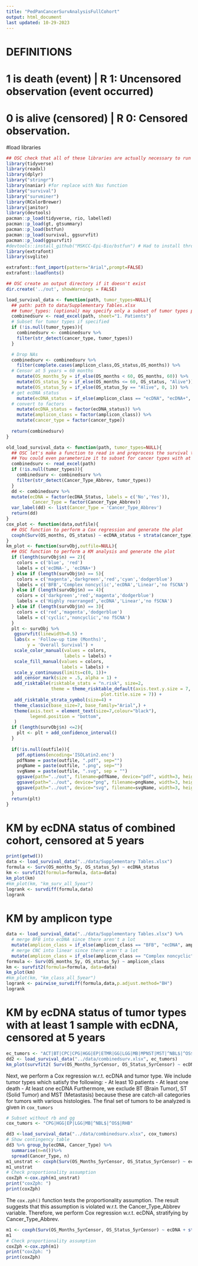 ```yaml
---
title: "PedPanCancerSurvAnalysisFullCohort"
output: html_document
last updated: 10-29-2023
---
```

# DEFINITIONS
# 1 is death (event)     | R 1: Uncensored observation (event occurred)
# 0 is alive  (censored) | R 0: Censored observation.

#load libraries
```r
## OSC check that all of these libraries are actually necessary to run this code. 
library(tidyverse)
library(readxl)
library(dplyr)
library("stringr")
library(naniar) #for replace with Nas function
library("survival")
library("survminer")
library(RColorBrewer)
library(janitor)
library(devtools)
pacman::p_load(tidyverse, rio, labelled)
pacman::p_load(gt, gtsummary)
pacman::p_load(bstfun)
pacman::p_load(survival, ggsurvfit)
pacman::p_load(ggsurvfit)
#devtools::install_github("MSKCC-Epi-Bio/bstfun") # Had to install through devtools to get the bstfun package
library(extrafont)
library(svglite)

extrafont::font_import(pattern="Arial",prompt=FALSE)
extrafont::loadfonts()
```
```r
## OSC create an output directory if it doesn't exist
dir.create('../out', showWarnings = FALSE)

load_survival_data <- function(path, tumor_types=NULL){
  ## path: path to data/Supplementary Tables.xlsx
  ## tumor_types: (optional) may specify only a subset of tumor types present in the dataset.
  combinedsurv <- read_excel(path, sheet="1. Patients")
  # Subset for tumor types if specified
  if (!is.null(tumor_types)){
    combinedsurv <- combinedsurv %>%
    filter(str_detect(cancer_type, tumor_types))
  }

  # Drop NAs
  combinedsurv <- combinedsurv %>%
    filter(complete.cases(amplicon_class,OS_status,OS_months)) %>%
  # Censor at 5 years = 60 months
    mutate(OS_months_5y = if_else(OS_months < 60, OS_months, 60)) %>%
    mutate(OS_status_5y = if_else(OS_months <= 60, OS_status, "Alive")) %>%
    mutate(OS_status_5y = if_else(OS_status_5y == "Alive", 0, 1)) %>%
  # get ecDNA status
    mutate(ecDNA_status = if_else(amplicon_class == "ecDNA", "ecDNA+", "ecDNA-")) %>%
  # convert to factors
    mutate(ecDNA_status = factor(ecDNA_status)) %>%
    mutate(amplicon_class = factor(amplicon_class)) %>%
    mutate(cancer_type = factor(cancer_type))
    
  return(combinedsurv)
}

old_load_survival_data <- function(path, tumor_types=NULL){
  ## OSC let's make a function to read in and preprocess the survival table.
  ## You could even parameterize it to subset for cancer types with at least 1 ecDNA+ sample, below.
  combinedsurv <- read_excel(path)
  if (!is.null(tumor_types)){
    combinedsurv <- combinedsurv %>%
    filter(str_detect(Cancer_Type_Abbrev, tumor_types))
  }
  dd <- combinedsurv %>% 
  mutate(ecDNA = factor(ecDNA_Status, labels = c('No','Yes')),
          Cancer_Type = factor(Cancer_Type_Abbrev))
  var_label(dd) <- list(Cancer_Type = 'Cancer_Type_Abbrev')
  return(dd)
}
cox_plot <- function(data,outfile){
  ## OSC function to perform a Cox regression and generate the plot
  coxph(Surv(OS_months, OS_status) ~ ecDNA_status + strata(cancer_type), data = data)
}
km_plot <- function(survObj,outfile=NULL){
  ## OSC function to perform a KM analysis and generate the plot
  if (length(survObj$n) == 2){
    colors = c('blue', 'red')
    labels = c('ecDNA-', 'ecDNA+')
  } else if (length(survObj$n) == 5){
    colors = c('magenta','darkgreen','red','cyan','dodgerblue')
    labels = c('BFB','Complex noncyclic','ecDNA','Linear','no fSCNA')
  } else if (length(survObj$n) == 4){
    colors = c('darkgreen','red','magenta','dodgerblue')
    labels = c('Highly rearranged','ecDNA','Linear','no fSCNA')
  } else if (length(survObj$n) == 3){
    colors = c('red','magenta','dodgerblue')
    labels = c('cyclic','noncyclic','no fSCNA')
  }
  plt <- survObj %>% 
   ggsurvfit(linewidth=0.5) +
   labs(x = 'Follow-up time (Months)',
        y = 'Overall Survival') +
   scale_color_manual(values = colors,
                      labels = labels) +
   scale_fill_manual(values = colors,
                     labels = labels) +
   scale_y_continuous(limits=c(0, 1))+
   add_censor_mark(size = .5, alpha = 1) +
   add_risktable(risktable_stats = "n.risk", size=2,
                 theme = theme_risktable_default(axis.text.y.size = 7,
                                    plot.title.size = 7)) +
   add_risktable_strata_symbol(size=4) + 
   theme_classic(base_size=7, base_family="Arial",) +
   theme(axis.text = element_text(size=7,colour="black"),
         legend.position = "bottom",
   )
  if (length(survObj$n) <=2){
    plt <- plt + add_confidence_interval()
  }
  
  if(!is.null(outfile)){
    pdf.options(encoding='ISOLatin2.enc')
    pdfName = paste(outfile, ".pdf", sep="")
    pngName = paste(outfile, ".png", sep="")
    svgName = paste(outfile, ".svg", sep = "")
    ggsave(path="../out", filename=pdfName, device="pdf", width=3, height=3.5, units='in')
    ggsave(path="../out", device="png", filename=pngName, width=3, height=3.5, units='in')
    ggsave(path="../out", device="svg", filename=svgName, width=3, height=3.5, units='in')
  }
  return(plt)
}
```
# KM by ecDNA status of combined cohort, censored at 5 years
```r
print(getwd())
data <- load_survival_data("../data/Supplementary Tables.xlsx")
formula <- Surv(OS_months_5y, OS_status_5y) ~ ecDNA_status
km <- survfit2(formula=formula, data=data)
km_plot(km)
#km_plot(km, "km_surv_all_5year")
logrank <- survdiff(formula,data)
logrank
```
# KM by amplicon type
```r
data <- load_survival_data("../data/Supplementary Tables.xlsx") %>%
  # merge BFB into ecDNA since there aren't a lot
  mutate(amplicon_class = if_else(amplicon_class == "BFB", "ecDNA", amplicon_class))  %>% 
  # merge CNC into linear since there aren't a lot
  mutate(amplicon_class = if_else(amplicon_class == "Complex noncyclic", "Linear", amplicon_class))  %>% 
formula <- Surv(OS_months_5y, OS_status_5y) ~ amplicon_class
km <- survfit2(formula=formula, data=data)
km_plot(km)
#km_plot(km, "km_class_all_5year")
logrank <- pairwise_survdiff(formula,data,p.adjust.method="BH")
logrank
```

# KM by ecDNA status of tumor types with at least 1 sample with ecDNA, censored at 5 years
```r
ec_tumors <- "ACT|BT|CPC|CPG|HGG|EP|ETMR|GG|LGG|MB|MPNST|MST|^NBL$|^OS$|PB|RB|RHB|ST"
dd2 <- load_survival_data("../data/combinedsurv.xlsx", ec_tumors)
km_plot(survfit2( Surv(OS_Months_5yrCensor, OS_Status_5yrCensor) ~ ecDNA_Status, data = dd2 ), "km_surv_subset_5year")
```

Next, we perform a Cox regression w.r.t. ecDNA and tumor type. 
We include tumor types which satisfy the following:
- At least 10 patients
- At least one death
- At least one ecDNA
Furthermore, we exclude BT (Brain Tumor), ST (Solid Tumor) and MST (Metastasis) because these are catch-all
categories for tumors with various histologies. The final set of tumors to be analyzed is given in `cox_tumors`
```R
# Subset without rb and gg
cox_tumors <- "CPG|HGG|EP|LGG|MB|^NBL$|^OS$|RHB"

dd3 <-load_survival_data("../data/combinedsurv.xlsx", cox_tumors)
# Show contingency table
dd3 %>% group_by(ecDNA, Cancer_Type) %>%
  summarise(n=n())%>%
  spread(Cancer_Type, n)
m1_unstrat <- coxph(Surv(OS_Months_5yrCensor, OS_Status_5yrCensor) ~ ecDNA + Cancer_Type_Abbrev, data = dd3)
m1_unstrat
# Check proportionality assumption
coxZph <-cox.zph(m1_unstrat) 
print("coxZph: ")
print(coxZph)

```
The `cox.zph()` function tests the proportionality assumption. The result suggests that this assumption is
violated w.r.t. the Cancer_Type_Abbrev variable. 
Therefore, we perform Cox regression w.r.t. ecDNA, stratifying by Cancer_Type_Abbrev.

```R
m1 <- coxph(Surv(OS_Months_5yrCensor, OS_Status_5yrCensor) ~ ecDNA + strata(Cancer_Type_Abbrev), data = dd3)
m1
# Check proportionality assumption
coxZph <-cox.zph(m1) 
print("coxZph: ")
print(coxZph)
```
